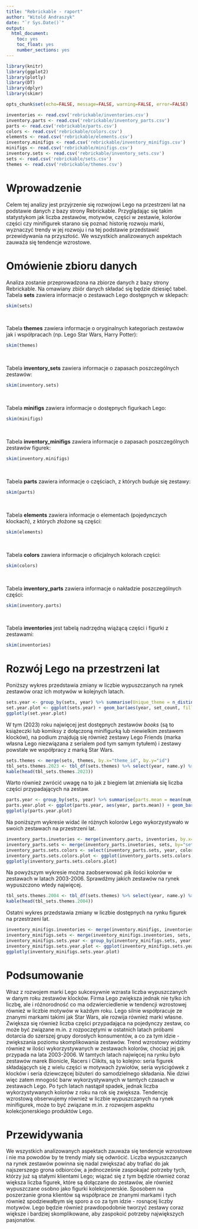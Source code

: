 ```yaml
---
title: "Rebrickable - raport"
author: "Witold Andraszyk"
date: "`r Sys.Date()`"
output: 
  html_document: 
    toc: yes
    toc_float: yes
    number_sections: yes
---
```

```r
library(knitr)
library(ggplot2)
library(plotly)
library(DT)
library(dplyr)
library(skimr)

opts_chunk$set(echo=FALSE, message=FALSE, warning=FALSE, error=FALSE)
```

```r
inventories <- read.csv('rebrickable/inventories.csv')
inventory.parts <- read.csv('rebrickable/inventory_parts.csv')
parts <- read.csv('rebrickable/parts.csv')
colors <- read.csv('rebrickable/colors.csv')
elements <- read.csv('rebrickable/elements.csv')
inventory.minifigs <- read.csv('rebrickable/inventory_minifigs.csv')
minifigs <- read.csv('rebrickable/minifigs.csv')
inventory.sets <- read.csv('rebrickable/inventory_sets.csv')
sets <- read.csv('rebrickable/sets.csv')
themes <- read.csv('rebrickable/themes.csv')
```

# Wprowadzenie
Celem tej analizy jest przyjrzenie się rozwojowi Lego na przestrzeni lat na podstawie danych z bazy strony Rebrickable. Przyglądając się takim statystykom jak liczba zestawów, motywów, części w zestawie, kolorów części czy minifigurek starano się poznać historię rozwoju marki, wyznaczyć trendy w jej rozwoju i na tej podstawie przedstawić przewidywania na przyszłość. We wszystkich analizowanych aspektach zauważa się tendencje wzrostowe.

# Omówienie zbioru danych
Analiza zostanie przeprowadzona na zbiorze danych z bazy strony Rebrickable. Na omawiany zbiór danych składać się będzie dziesięć tabel. Tabela **sets** zawiera
informacje o zestawach Lego dostępnych w sklepach:
```r
skim(sets)
```

<br>

Tabela **themes** zawiera informacje o oryginalnych kategoriach zestawów jak i współpracach (np. Lego Star Wars, Harry Potter):
```r
skim(themes)
```

<br>

Tabela **inventory_sets** zawiera informacje o zapasach poszczególnych zestawów:
```r
skim(inventory.sets)
```

<br>

Tabela **minifigs** zawiera informacje o dostępnych figurkach Lego:
```r
skim(minifigs)
```

<br>

Tabela **inventory_minifigs** zawiera informacje o zapasach poszczególnych zestawów figurek:
```r
skim(inventory.minifigs)
```

<br>

Tabela **parts** zawiera informacje o częściach, z których buduje się zestawy:
```r
skim(parts)
```

<br>

Tabela **elements** zawiera informacje o elementach (pojedynczych klockach), z których złożone są części:
```r
skim(elements)
```

<br>

Tabela **colors** zawiera informacje o oficjalnych kolorach części:
```r
skim(colors)
```

<br>

Tabela **inventory_parts** zawiera informacje o nakładzie poszczególnych części:
```r
skim(inventory.parts)
```

<br>

Tabela **inventories** jest tabelą nadrzędną wiążącą części i figurki z zestawami:
```r
skim(inventories)
```

# Rozwój Lego na przestrzeni lat
Poniższy wykres przedstawia zmiany w liczbie wypuszczanych na rynek zestawów oraz ich motywów w kolejnych latach. 
```r
sets.year <- group_by(sets, year) %>% summarise(Unique_theme = n_distinct(theme_id), set_count = n())
set.year.plot <- ggplot(sets.year) + geom_bar(aes(year, set_count, fill="zestawy"), stat="identity") + geom_bar(aes(year, Unique_theme, fill="motywy"), stat = "identity") + xlab("rok") + ylab("liczba zestawów/motywów") + theme_light()
ggplotly(set.year.plot)
```

W tym (2023) roku najwięcej jest dostępnych zestawów *books* (są to książeczki lub komiksy z dołączoną minifigurką lub niewielkim zestawem klocków), na podium znajdują się również zestawy Lego Friends (marka własna Lego niezwiązana z serialem pod tym samym tytułem) i zestawy powstałe we współpracy z marką Star Wars.
```r
sets.themes <- merge(sets, themes, by.x="theme_id", by.y="id")
tbl_sets.themes.2023 <- tbl_df(sets.themes) %>% select(year, name.y) %>% filter(year==2023) %>% group_by(name.y) %>% summarise(set_count = n()) %>% rename(theme=name.y) %>% arrange(desc(set_count))
kable(head(tbl_sets.themes.2023))
```

Warto również zwrócić uwagę na to jak z biegiem lat zmieniała się liczba części przypadających na zestaw.
```r
parts.year <- group_by(sets, year) %>% summarise(parts.mean = mean(num_parts))
parts.year.plot <- ggplot(parts.year, aes(year, parts.mean)) + geom_bar(stat="identity") + xlab("rok") + ylab("średnia liczba części w zestawie") + theme_light()
ggplotly(parts.year.plot)
```

Na poniższym wykresie widać ile różnych kolorów Lego wykorzystywało w swoich zestawach na przestrzeni lat.
```r
inventory_parts.invetories <- merge(inventory.parts, inventories, by.x="inventory_id", by.y="id")
inventory_parts.sets <- merge(inventory_parts.invetories, sets, by="set_num")
inventory_parts.sets.colors <- select(inventory_parts.sets, year, color_id) %>% group_by(year) %>% summarise(unique_colors=n_distinct(color_id))
inventory_parts.sets.colors.plot <- ggplot(inventory_parts.sets.colors, aes(year, unique_colors)) + geom_bar(stat="identity") + xlab("rok") + ylab("liczba kolorów") + theme_light()
ggplotly(inventory_parts.sets.colors.plot)
```

Na powyższym wykresie można zaobserwować pik ilości kolorów w zestawach w latach 2003-2006. Sprawdźmy jakich zestawów na rynek wypuszczono wtedy najwięcej.
```r
tbl_sets.themes.2004 <- tbl_df(sets.themes) %>% select(year, name.y) %>% filter(year>2002, year<2007) %>% group_by(name.y) %>% summarise(set_count = n()) %>% rename(theme=name.y) %>% arrange(desc(set_count))
kable(head(tbl_sets.themes.2004))
```

Ostatni wykres przedstawia zmiany w liczbie dostępnych na rynku figurek na przestrzeni lat.
```r
inventory_minifigs.inventories <- merge(inventory.minifigs, inventories, by.x="inventory_id", by.y="id")
inventory_minifigs.sets <- merge(inventory_minifigs.inventories, sets, by="set_num")
inventory_minifigs.sets.year <- group_by(inventory_minifigs.sets, year) %>% summarise(unique_figures=n_distinct(fig_num))
inventory_minifigs.sets.year.plot <- ggplot(inventory_minifigs.sets.year, aes(year, unique_figures)) + geom_bar(stat="identity") + xlab("rok") + ylab("liczba unikalnych minifigurek") + theme_light()
ggplotly(inventory_minifigs.sets.year.plot)
```

# Podsumowanie
Wraz z rozwojem marki Lego sukcesywnie wzrasta liczba wypuszczanych w danym roku zestawów klocków. Firma Lego zwiększa jednak nie tylko ich liczbę, ale
i różnorodność co ma odzwierciedlenie w tendencji wzrostowej również w liczbie motywów w każdym roku. Lego silnie współpracuje ze znanymi markami takimi jak Star Wars, ale rozwija również marki własne. Zwiększa się również liczba części przypadająca na pojedynczy zestaw, co może być związane m.in. z rozpoczętymi w ostatnich latach próbami dotarcia do szerszej grupy dorosłych konsumentów, a co za tym idzie - zwiększania poziomu skomplikowania zestawów. Trend wzrostowy widzimy również w ilości wykorzystywanych w zestawach kolorów, chociaż jej pik przypada na lata 2003-2006. W tamtych latach najwięcej na rynku było zestawów marek Bionicle, Racers i Clikits, są to kolejno: seria figurek składających się z wielu części w motywach żywiołów, seria wyścigówek z klocków i seria dziewczęcej biżuteri do samodzielnego składania. Nie dziwi więc zatem mnogość barw wykorzystywanych w tamtych czasach w zestawach Lego. Po tych latach nastąpił spadek, jednak liczba wykorzystywanych kolorów z roku na rok się zwiększa. Tendencję wzrostową obserwujemy również w liczbie wypuszczanych na rynek minifigurek, może to być związane m.in. z rozwojem aspektu kolekcjonerskiego produktów Lego. 

# Przewidywania
We wszystkich analizowanych aspektach zauważa się tendencje wzrostowe i nie ma powodów by te trendy miały się odwrócić. Liczba wypuszczanych na rynek zestawów powinna się nadal zwiększać aby trafiać do jak najszerszego grona odbiorców, a jednocześnie zaspokajać potrzeby tych, którzy już są stałymi klientami Lego; wiązać się z tym będzie również coraz większa liczba figurek, które są dołączane do zestawów, ale również wypuszczane osobno jako figurki kolekcjonerskie. Sposobem na poszerzanie grona klientów są współprace ze znanymi markami i tych również spodziewałbym się sporo a co za tym idzie - rosnącej liczby motywów. Lego będzie również prawdopodobnie tworzyć zestawy coraz większe i bardziej skomplikowane, aby zaspokoić potrzeby największych pasjonatów.
